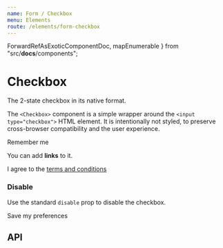 ```yaml
---
name: Form / Checkbox
menu: Elements
route: /elements/form-checkbox
---
```



  ForwardRefAsExoticComponentDoc,
  mapEnumerable
} from "src/__docs__/components";

# Checkbox

The 2-state checkbox in its native format.

The `<Checkbox>` component is a simple wrapper around the `<input type="checkbox">` HTML element.
It is intentionally not styled, to preserve cross-browser compatibility and the user experience.

<Playground>
  <Label>
    <Checkbox /> Remember me
  </Label>
</Playground>

You can add **links** to it.

<Playground>
  <Label>
    <Checkbox /> I agree to the <a href="#">terms and conditions</a>
  </Label>
</Playground>

### Disable

Use the standard `disable` prop to disable the checkbox.

<Playground>
  <Label disabled>
    <Checkbox disabled /> Save my preferences
  </Label>
</Playground>

## API

<ForwardRefAsExoticComponentDoc
  component={Checkbox}
  docPath="/form/checkbox"
  name="Checkbox"
/>
